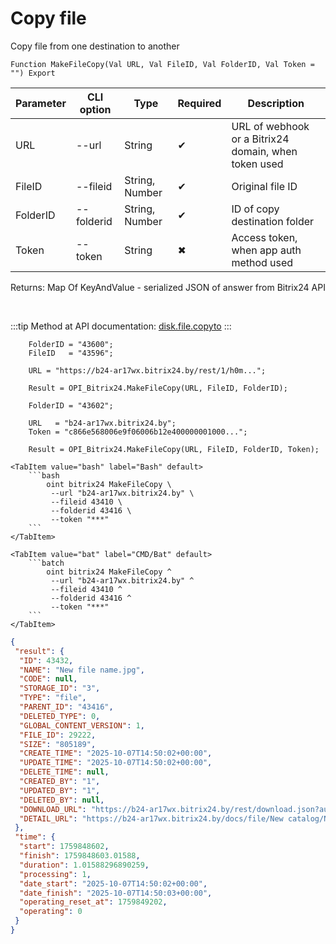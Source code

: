 ﻿---
sidebar_position: 8
description: Copy file and other functions to work with Bitrix24 in the Open Integration Package, a free open-source integration library for 1C:Enterprise 8, OneScript and CLI
keywords: [1C, 1С, 1С:Enterprise, 1С:Enterprise 8.3, API, Integration, Services, Exchange, OneScript, CLI, Bitrix24]
---


# Copy file
 Copy file from one destination to another



`Function MakeFileCopy(Val URL, Val FileID, Val FolderID, Val Token = "") Export`

  | Parameter | CLI option | Type | Required | Description |
  |-|-|-|-|-|
  | URL | --url | String | &#x2714; | URL of webhook or a Bitrix24 domain, when token used |
  | FileID | --fileid | String, Number | &#x2714; | Original file ID |
  | FolderID | --folderid | String, Number | &#x2714; | ID of copy destination folder |
  | Token | --token | String | &#x2716; | Access token, when app auth method used |

  
  Returns:  Map Of KeyAndValue - serialized JSON of answer from Bitrix24 API

<br/>

:::tip
Method at API documentation: [disk.file.copyto](https://dev.1c-bitrix.ru/rest_help/disk/file/disk_file_copyto.php)
:::
<br/>


```bsl title="1C:Enterprise/OneScript code example"
    FolderID = "43600";
    FileID   = "43596";

    URL = "https://b24-ar17wx.bitrix24.by/rest/1/h0m...";

    Result = OPI_Bitrix24.MakeFileCopy(URL, FileID, FolderID);

    FolderID = "43602";

    URL   = "b24-ar17wx.bitrix24.by";
    Token = "c866e568006e9f06006b12e400000001000...";

    Result = OPI_Bitrix24.MakeFileCopy(URL, FileID, FolderID, Token);
```
 

 <Tabs>
  
    <TabItem value="bash" label="Bash" default>
        ```bash
            oint bitrix24 MakeFileCopy \
             --url "b24-ar17wx.bitrix24.by" \
             --fileid 43410 \
             --folderid 43416 \
             --token "***"
        ```
    </TabItem>
  
    <TabItem value="bat" label="CMD/Bat" default>
        ```batch
            oint bitrix24 MakeFileCopy ^
             --url "b24-ar17wx.bitrix24.by" ^
             --fileid 43410 ^
             --folderid 43416 ^
             --token "***"
        ```
    </TabItem>
</Tabs>


```json title="Result"
{
 "result": {
  "ID": 43432,
  "NAME": "New file name.jpg",
  "CODE": null,
  "STORAGE_ID": "3",
  "TYPE": "file",
  "PARENT_ID": "43416",
  "DELETED_TYPE": 0,
  "GLOBAL_CONTENT_VERSION": 1,
  "FILE_ID": 29222,
  "SIZE": "805189",
  "CREATE_TIME": "2025-10-07T14:50:02+00:00",
  "UPDATE_TIME": "2025-10-07T14:50:02+00:00",
  "DELETE_TIME": null,
  "CREATED_BY": "1",
  "UPDATED_BY": "1",
  "DELETED_BY": null,
  "DOWNLOAD_URL": "https://b24-ar17wx.bitrix24.by/rest/download.json?auth=0d35e568006e9f06006b12e400000001000007c64edc3ff8cf376c3447f3b8be057a33&token=disk%7CaWQ9NDM0MzImXz12cUxxM3dVZW1kNVRCbXFwcE1jWGs1S3d5elZ1U2dmdw%3D%3D%7CImRvd25sb2FkfGRpc2t8YVdROU5ETTBNekltWHoxMmNVeHhNM2RWWlcxa05WUkNiWEZ3Y0UxaldHczFTM2Q1ZWxaMVUyZG1kdz09fDBkMzVlNTY4MDA2ZTlmMDYwMDZiMTJlNDAwMDAwMDAxMDAwMDA3YzY0ZWRjM2ZmOGNmMzc2YzM0NDdmM2I4YmUwNTdhMzMi.lnoZL6Fuk0FOy%2B81PWx3EgpfQ3r4kjSGl6Xdo3Rl11A%3D",
  "DETAIL_URL": "https://b24-ar17wx.bitrix24.by/docs/file/New catalog/New file name.jpg"
 },
 "time": {
  "start": 1759848602,
  "finish": 1759848603.01588,
  "duration": 1.01588296890259,
  "processing": 1,
  "date_start": "2025-10-07T14:50:02+00:00",
  "date_finish": "2025-10-07T14:50:03+00:00",
  "operating_reset_at": 1759849202,
  "operating": 0
 }
}
```
